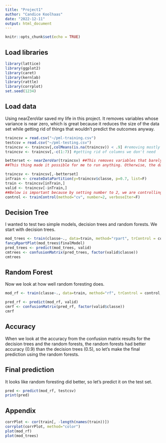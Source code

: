---
title: "Project1"
author: "Candice Koolhaas"
date: "2022-12-11"
output: html_document
---

```{r setup, include=FALSE}
knitr::opts_chunk$set(echo = TRUE)
```

## Load libraries

```{r cars}
library(lattice)
library(ggplot2)
library(caret)
library(kernlab)
library(rattle)
library(corrplot)
set.seed(1234)
```

## Load data
Using nearZeroVar saved my life in this project. It removes variables whose variance is near zero, which is great because it reduces the size of the data set while getting rid of things that wouldn't predict the outcomes anyway. 

```{r pressure, echo=FALSE}
traincsv = read.csv("~/pml-training.csv")
testcsv = read.csv("~/pml-testing.csv")
traincsv <- traincsv[,colMeans(is.na(traincsv)) < .9] #removing mostly na columns
traincsv <- traincsv[,-c(1:7)] #getting rid of columns we don't need

betterset <- nearZeroVar(traincsv) ##This removes variables that barely change at all! 
##This thing made it possible for me to run anything. Otherwise, the dataset was way too big for my computer.

traincsv <- traincsv[,-betterset]
inTrain <- createDataPartition(y=traincsv$classe, p=0.7, list=F)
train <- traincsv[inTrain,]
valid <- traincsv[-inTrain,]
##Below is important because by setting number to 2, we are controlling how many iterations to go through... if we don't do this, it slows down the program like crazy. 
control <- trainControl(method="cv", number=2, verboseIter=F)

```


## Decision Tree
I wanted to test two simple models, decision trees and random forests. We start with decision trees. 
```{r models, echo=TRUE}
mod_trees <- train(classe~., data=train, method="rpart", trControl = control, tuneLength = 5)
fancyRpartPlot(mod_trees$finalModel)
pred_trees <- predict(mod_trees, valid)
cmtrees <- confusionMatrix(pred_trees, factor(valid$classe))
cmtrees
```

## Random Forest
Now we look at how well random foresting does.
```{r randomforest, echo=TRUE}
mod_rf <- train(classe~., data=train, method="rf", trControl = control, tuneLength = 5)

pred_rf <- predict(mod_rf, valid)
cmrf <- confusionMatrix(pred_rf, factor(valid$classe))
cmrf
```

## Accuracy
When we look at the accuracy from the confusion matrix results for the decision trees and the random forests, the random forests had better accuracy (0.9) than the decision trees (0.5), so let's make the final prediction using the random forests. 

## Final prediction
It looks like random foresting did better, so let's predict it on the test set. 
```{r prediciton, echo=TRUE}
pred <- predict(mod_rf, testcsv)
print(pred)
```


## Appendix
```{r appendix, echo=TRUE}
corrPlot <- cor(train[, -length(names(train))])
corrplot(corrPlot, method="color")
plot(mod_rf)
plot(mod_trees)

```

